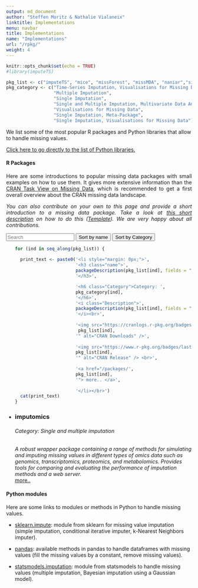 ```yaml
---
output: md_document
author: "Steffen Moritz & Nathalie Vialaneix"
linktitle: Implementations
menu: navbar
title: Implementations
name: "Implementations"
url: "/rpkg/"
weight: 4
---
```


```r
knitr::opts_chunk$set(echo = TRUE)
#library(imputeTS)
```

```r
pkg_list <- c("imputeTS", "mice", "missForest", "missMDA", "naniar","simputation", "VIM")
pkg_category <- c("Time-Series Imputation, Visualisations for Missing Data",
                  "Multiple Imputation",
                  "Single Imputation",
                  "Single and Multiple Imputation, Multivariate Data Analysis",
                  "Visualisations for Missing Data",
                  "Single Imputation, Meta-Package",
                  "Single Imputation, Visualisations for Missing Data")
```


We list some of the most popular R packages and Python libraries that allow to handle missing values.

<a href="#python_libraries">Click here to go directly to the list of Python libraries.</a>

#### R Packages

<p align="justify">Here are some introductions to popular missing data packages with small examples on how to use them. It gives more extensive information than the  <a href="https://CRAN.R-project.org/view=MissingData" target="_blank">CRAN Task View on Missing Data</a>, which is recommended to get a first overall overview about the CRAN missing data landscape.</p>

<p align="justify"><i>You can also contribute on your own to this page and provide a short introduction to a missing data package. Take a look at <a href="/packages/rpkg-listitem-template.md" target="_blank">this short description</a> on how to do this (<a href="/packages/rpkg-template.md" target="_blank">Template</a>). We are very happy about all contributions.</i></p>

<div id="users">
  <input class="search" placeholder="Search" />
  <button class="sort" data-sort="name">
    Sort by name
  </button>
  <button class="sort" data-sort="Category">
    Sort by Category
  </button>

<p>
  <ul class="list">
```r
for (ind in seq_along(pkg_list)) {
    
  print_text <- paste0('<li style="margin: 0px;">',
                       '<h3 class="name">',
                       packageDescription(pkg_list[ind], fields = "Package"),
                       '</h3>',

                       '<h6 class="Category">Category: ',
                       pkg_category[ind],
                       '</h6>',
                       '<i class="Description">',
                       packageDescription(pkg_list[ind], fields = "Description"),
                       '</i><br>',
                       
                       '<img src="https://cranlogs.r-pkg.org/badges/',
                        pkg_list[ind],
                       '" alt="CRAN Downloads" />',
                       
                       '<img src="https://www.r-pkg.org/badges/last-release/',
                       pkg_list[ind],
                       '" alt="CRAN Release" /> <br>',
                       
                       '<a href="/packages/',
                       pkg_list[ind],
                       '"> more.. </a>',
                       
                       '</li></br>')
  cat(print_text)
}


```

<li style="margin: 0px;">
  <h3 class="name">imputomics</h3>
  <h6 class="Category">Category: Single and multiple imputation</h6> 
  <i class="Description">A robust wrapper package containing a range of methods for simulating and imputing missing values in different types of omics data such as genomics, transcriptomics, proteomics, and metabolomics. Provides tools for comparing and evaluating the performance of imputation methods and a web server.</i> <br> 
  <a href="/packages/imputomics"> more.. </a> 
</li> 

  </ul>
</p>
</div>

<script src="//cdnjs.cloudflare.com/ajax/libs/list.js/1.5.0/list.min.js"></script>
<script> var options = {
  valueNames: [ 'name', 'Category', 'Description' ]
};

var userList = new List('users', options);
</script>


#### Python modules {#python_libraries}


<p align="justify">Here are some links to modules or methods in Python to handle missing values.


* [sklearn.impute](https://scikit-learn.org/stable/modules/classes.html#module-sklearn.impute): module from sklearn for missing value imputation (simple imputation, conditional iterative imputer, k-Nearest Neighbors imputer).

* [pandas](https://pandas.pydata.org/pandas-docs/stable/user_guide/missing_data.html): available methods in pandas to handle dataframes with missing values (fill the missing values by a constant, remove missing values).

* [statsmodels.imputation](https://www.statsmodels.org/stable/imputation.html): module from statsmodels to handle missing values (multiple imputation, Bayesian imputation using a Gaussian model).

</p>

